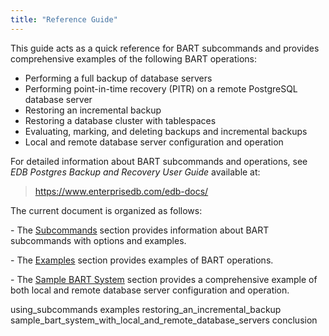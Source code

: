 ```yaml
---
title: "Reference Guide"
---
```


This guide acts as a quick reference for BART subcommands and provides comprehensive examples of the following BART operations:

  - Performing a full backup of database servers
  - Performing point-in-time recovery (PITR) on a remote PostgreSQL database server
  - Restoring an incremental backup
  - Restoring a database cluster with tablespaces
  - Evaluating, marking, and deleting backups and incremental backups
  - Local and remote database server configuration and operation

For detailed information about BART subcommands and operations, see *EDB Postgres Backup and Recovery User Guide* available at:

> <https://www.enterprisedb.com/edb-docs/>

The current document is organized as follows:

\- The [Subcommands](using_bart_subcommands) section provides information about BART subcommands with options and examples.

\- The [Examples](examples) section provides examples of BART operations.

\- The [Sample BART System](a_sample_bart_system_with_local_and_remote_database_servers) section provides a comprehensive example of both local and remote database server configuration and operation.

<div class="toctree" data-maxdepth="5">

using_subcommands examples restoring_an_incremental_backup sample_bart_system_with_local_and_remote_database_servers conclusion

</div>
